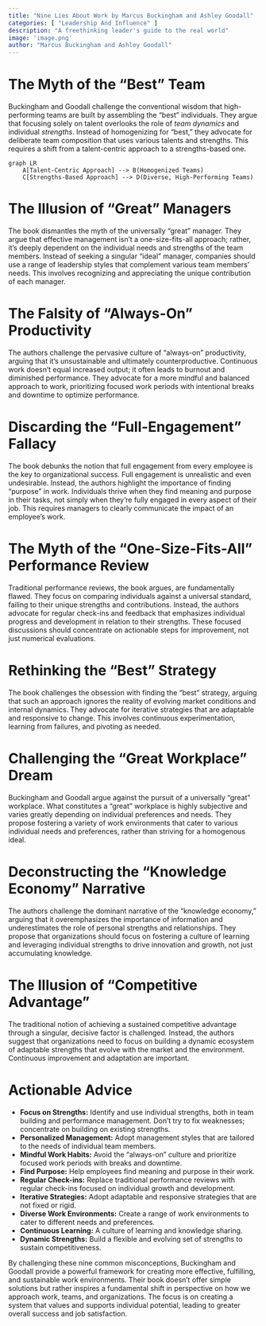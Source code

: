 ```yaml
---
title: "Nine Lies About Work by Marcus Buckingham and Ashley Goodall"
categories: [ "Leadership And Influence" ]
description: "A freethinking leader's guide to the real world"
image: 'image.png'
author: "Marcus Buckingham and Ashley Goodall"
---
```

# The Myth of the "Best" Team

Buckingham and Goodall challenge the conventional wisdom that high-performing teams are built by assembling the "best" individuals. They argue that focusing solely on talent overlooks the role of *team dynamics* and individual *strengths*. Instead of homogenizing for "best," they advocate for deliberate team composition that uses various talents and strengths. This requires a shift from a talent-centric approach to a strengths-based one.

```mermaid
graph LR
    A[Talent-Centric Approach] --> B(Homogenized Teams)
    C[Strengths-Based Approach] --> D(Diverse, High-Performing Teams)
```

# The Illusion of "Great" Managers

The book dismantles the myth of the universally "great" manager. They argue that effective management isn't a one-size-fits-all approach; rather, it's deeply dependent on the individual needs and strengths of the team members. Instead of seeking a singular "ideal" manager, companies should use a range of leadership styles that complement various team members' needs. This involves recognizing and appreciating the unique contribution of each manager.

# The Falsity of "Always-On" Productivity

The authors challenge the pervasive culture of "always-on" productivity, arguing that it's unsustainable and ultimately counterproductive. Continuous work doesn't equal increased output; it often leads to burnout and diminished performance. They advocate for a more mindful and balanced approach to work, prioritizing focused work periods with intentional breaks and downtime to optimize performance.

# Discarding the "Full-Engagement" Fallacy

The book debunks the notion that full engagement from every employee is the key to organizational success.  Full engagement is unrealistic and even undesirable.  Instead, the authors highlight the importance of finding "purpose" in work.  Individuals thrive when they find meaning and purpose in their tasks, not simply when they're fully engaged in every aspect of their job. This requires managers to clearly communicate the impact of an employee's work.

# The Myth of the "One-Size-Fits-All" Performance Review

Traditional performance reviews, the book argues, are fundamentally flawed. They focus on comparing individuals against a universal standard, failing to their unique strengths and contributions. Instead, the authors advocate for regular check-ins and feedback that emphasizes individual progress and development in relation to their strengths.  These focused discussions should concentrate on actionable steps for improvement, not just numerical evaluations.


# Rethinking the "Best" Strategy

The book challenges the obsession with finding the "best" strategy, arguing that such an approach ignores the reality of evolving market conditions and internal dynamics.  They advocate for iterative strategies that are adaptable and responsive to change.  This involves continuous experimentation, learning from failures, and pivoting as needed.

# Challenging the "Great Workplace" Dream

Buckingham and Goodall argue against the pursuit of a universally "great" workplace.  What constitutes a "great" workplace is highly subjective and varies greatly depending on individual preferences and needs.  They propose fostering a variety of work environments that cater to various individual needs and preferences, rather than striving for a homogenous ideal.

# Deconstructing the "Knowledge Economy" Narrative

The authors challenge the dominant narrative of the "knowledge economy," arguing that it overemphasizes the importance of information and underestimates the role of personal strengths and relationships. They propose that organizations should focus on fostering a culture of learning and leveraging individual strengths to drive innovation and growth, not just accumulating knowledge.

# The Illusion of "Competitive Advantage"

The traditional notion of achieving a sustained competitive advantage through a singular, decisive factor is challenged. Instead, the authors suggest that organizations need to focus on building a dynamic ecosystem of adaptable strengths that evolve with the market and the environment.  Continuous improvement and adaptation are important.

# Actionable Advice

* **Focus on Strengths:** Identify and use individual strengths, both in team building and performance management.  Don't try to fix weaknesses; concentrate on building on existing strengths.
* **Personalized Management:** Adopt management styles that are tailored to the needs of individual team members.
* **Mindful Work Habits:** Avoid the "always-on" culture and prioritize focused work periods with breaks and downtime.
* **Find Purpose:** Help employees find meaning and purpose in their work.
* **Regular Check-ins:** Replace traditional performance reviews with regular check-ins focused on individual growth and development.
* **Iterative Strategies:** Adopt adaptable and responsive strategies that are not fixed or rigid.
* **Diverse Work Environments:** Create a range of work environments to cater to different needs and preferences.
* **Continuous Learning:** A culture of learning and knowledge sharing.
* **Dynamic Strengths:** Build a flexible and evolving set of strengths to sustain competitiveness.

By challenging these nine common misconceptions, Buckingham and Goodall provide a powerful framework for creating more effective, fulfilling, and sustainable work environments. Their book doesn't offer simple solutions but rather inspires a fundamental shift in perspective on how we approach work, teams, and organizations.  The focus is on creating a system that values and supports individual potential, leading to greater overall success and job satisfaction.

